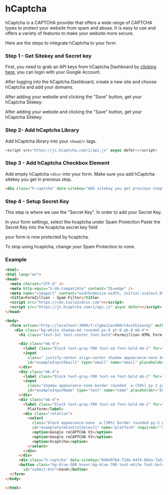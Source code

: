 # hCaptcha

hCaptcha is a CAPTCHA provider that offers a wide range of CAPTCHA types to protect your website from spam and abuse. It is easy to use and offers a variety of features to make your website more secure.

Here are the steps to integrate hCaptcha to your form

### Step 1 - Get Sitekey and Secret key

First, you need to grab an API keys from hCaptcha Dashboard by [clicking here](https://dashboard.hcaptcha.com/sites/new), you can login with your Google Account.

After logging into the hCaptcha Dashboard, create a new site and choose hCaptcha and add your domains.



After adding your website and clicking the "Save" button, get your hCaptcha Sitekey:



After adding your website and clicking the "Save" button, get your hCaptcha Sitekey:


### Step 2- Add hCaptcha Library

Add hCaptcha library into your `<head/>` tags.

```js copy
<script src="https://js.hcaptcha.com/1/api.js" async defer></script>
```

### Step 3 - Add hCaptcha Checkbox Element

Add empty hCaptcha `<div>` into your form. Make sure you add hCaptcha sitekey you get in previous step.

```html copy
<div class="h-captcha" data-sitekey="Add sitekey you get previous step"></div>
```

### Step 4 - Setup Secret Key

This step is where we use the "Secret Key". In order to add your Secret Key.

In your form settings, select the hcaptcha under Spam Protection Paste the Secret Key into the hcaptcha
secret key field

your form is now protected by hcaptcha.

To stop using hcaptcha, change your Spam Protection to none.

### Example

```html copy
<html>
<html lang="en">
<head>
  <meta charset="UTF-8" />
  <meta http-equiv="X-UA-Compatible" content="IE=edge" />
  <meta name="viewport" content="width=device-width, initial-scale=1.0" />
  <title>FormZillion - Spam Filter</title>
  <script src="https://cdn.tailwindcss.com"></script>
  <script src="https://js.hcaptcha.com/1/api.js" async defer></script>
</head>

<body>
  <form action="http://localhost:3000/f/clgme12ac000ct4xs5k1oon1p" method="post">
    <div class="bg-white shadow-md rounded px-8 pt-6 pb-8 mb-4">
      <h1 class="text-3xl text-center font-bold">Formzillion HTML Form Example</h1>

      <div class="mb-4">
        <label class="block text-gray-700 text-sm font-bold mb-2" for="exampleInputEmail1">Email address</label>
        <input
          class=" justify-center align-center shadow appearance-none border rounded w-[50%] py-2 px-3 text-gray-700 leading-tight focus:outline-none focus:shadow-outline"
          id="exampleInputEmail1" type="email" name="email" placeholder="Enter email" required="" />
      </div>
      <div class="mb-4">
        <label class="block text-gray-700 text-sm font-bold mb-2" for="exampleInputName">Name</label>
        <input
          class="shadow appearance-none border rounded  w-[50%] py-2 px-3 text-gray-700 leading-tight focus:outline-none focus:shadow-outline"
          id="exampleInputName" type="text" name="name" placeholder="Enter your name" required="" />
      </div>
      <div class="mb-4">
        <label class="block text-gray-700 text-sm font-bold mb-2" for="exampleFormControlSelect1">Favourite
          Platform</label>
        <div class="relative">
          <select
            class="block appearance-none  w-[50%] border rounded py-2 px-3 text-gray-700 leading-tight focus:outline-none focus:shadow-outline"
            id="exampleFormControlSelect1" name="platform" required="">
            <option>Google reCAPTCHA V3</option>
            <option>Google reCAPTCHA V3</option>
            <option>hcaptcha</option>
          </select>
        </div>
      </div>
      <div class="h-captcha" data-sitekey="040497bd-71de-44f4-8b6a-7a54156ca1a5"></div>
      <button class="bg-blue-500 hover:bg-blue-700 text-white font-bold py-2 px-4 rounded mt-2" type="submit"
        id="submit-btn">Send</button>
  </form>
</body>

</html>
```
